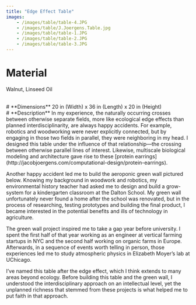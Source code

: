 ```yaml
---
title: "Edge Effect Table" 
images: 
    - /images/table/table-4.JPG
    - /images/table/J.Joergens.Table.jpg
    - /images/table/table-1.JPG
    - /images/table/table-2.JPG
    - /images/table/table-3.JPG
---
```

# **Material** 
Walnut, Linseed Oil

<br />
# **Dimensions** 
20 in (Width) x 36 in (Length) x 20 in (Height)

<br />
# **Description** 
In my experience, the naturally occurring crosses between otherwise separate fields, more like ecological edge effects than planned interdisciplinarity, are always happy accidents. For example, robotics and woodworking were never explicitly connected, but by engaging in those two fields in parallel, they were neighboring in my head. I designed this table under the influence of that relationship—the crossing between otherwise parallel lines of interest. Likewise, multiscale biological modeling and architecture gave rise to these [protein earrings](http://jacobjoergens.com/computational-design/protein-earrings). 

Another happy accident led me to build the aeroponic green wall pictured below. Knowing my background in woodwork and robotics, my environmental history teacher had asked me to design and build a grow-system for a kindergarten classroom at the Dalton School. My green wall unfortunately never found a home after the school was renovated, but in the process of researching, testing prototypes and building the final product, I became interested in the potential benefits and ills of technology in agriculture. 

The green wall project inspired me to take a gap year before university. I spent the first half of that year working as an engineer at vertical farming startups in NYC and the second half working on organic farms in Europe. Afterwards, in a sequence of events worth telling in person, those experiences led me to study atmospheric physics in Elizabeth Moyer’s lab at UChicago. 

I’ve named this table after the edge effect, which I think extends to many areas beyond ecology. Before building this table and the green wall, I understood the interdisciplinary approach on an intellectual level, yet the unplanned richness that stemmed from these projects is what helped me to put faith in that approach. 

<Figure src="/images/table/Aeroponic_Green_Wall.JPG" width="500" height="500" caption='Aeroponic Greenwall' alt="Figure 1"/> 


